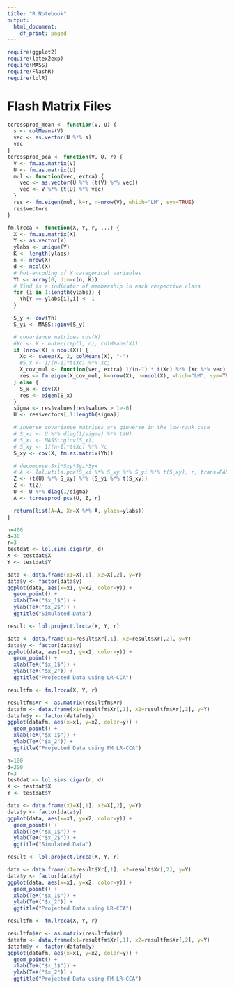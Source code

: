 ```yaml
---
title: "R Notebook"
output:
  html_document:
    df_print: paged
---
```


```r
require(ggplot2)
require(latex2exp)
require(MASS)
require(FlashR)
require(lolR)
```

# Flash Matrix Files

```r
tcrossprod_mean <- function(V, U) {
  s <- colMeans(V)
  vec <- as.vector(U %*% s)
  vec
}
tcrossprod_pca <- function(V, U, r) {
  V <- fm.as.matrix(V)
  U <- fm.as.matrix(U)
  mul <- function(vec, extra) {
    vec <- as.vector(U %*% (t(V) %*% vec))
    vec <- V %*% (t(U) %*% vec)
  }
  res <- fm.eigen(mul, k=r, n=nrow(V), which="LM", sym=TRUE)
  res$vectors
}

fm.lrcca <- function(X, Y, r, ...) {
  X <- fm.as.matrix(X)
  Y <- as.vector(Y)
  ylabs <- unique(Y)
  K <- length(ylabs)
  n <- nrow(X)
  d <- ncol(X)
  # hot-encoding of Y categorical variables
  Yh <- array(0, dim=c(n, K))
  # Yind is a indicator of membership in each respective class
  for (i in 1:length(ylabs)) {
    Yh[Y == ylabs[i],i] <- 1
  }

  S_y <- cov(Yh)
  S_yi <- MASS::ginv(S_y)

  # covariance matrices cov(X)
  #Xc <- X - outer(rep(1, n), colMeans(X))
  if (nrow(X) < ncol(X)) {
    Xc <- sweep(X, 2, colMeans(X), "-")
    #S_x <- 1/(n-1)*t(Xc) %*% Xc;
    X_cov_mul <- function(vec, extra) 1/(n-1) * t(Xc) %*% (Xc %*% vec)
    res <- fm.eigen(X_cov_mul, k=nrow(X), n=ncol(X), which="LM", sym=TRUE)
  } else {
    S_x <- cov(X)
    res <- eigen(S_x)
  }
  sigma <- res$values[res$values > 1e-6]
  U <- res$vectors[,1:length(sigma)]

  # inverse covariance matrices are ginverse in the low-rank case
  # S_xi <- U %*% diag(1/sigma) %*% t(U)
  # S_xi <- MASS::ginv(S_x);
  # S_xy <- 1/(n-1)*t(Xc) %*% Yc
  S_xy <- cov(X, fm.as.matrix(Yh))

  # decompose Sxi*Sxy*Syi*Syx
  # A <- lol.utils.pca(S_xi %*% S_xy %*% S_yi %*% t(S_xy), r, trans=FALSE)
  Z <- (t(U) %*% S_xy) %*% (S_yi %*% t(S_xy))
  Z <- t(Z)
  U <- U %*% diag(1/sigma)
  A <- tcrossprod_pca(U, Z, r)

  return(list(A=A, Xr=X %*% A, ylabs=ylabs))
}
```


```r
n=400
d=30
r=3
testdat <- lol.sims.cigar(n, d)
X <- testdat$X
Y <- testdat$Y

data <- data.frame(x1=X[,1], x2=X[,2], y=Y)
data$y <- factor(data$y)
ggplot(data, aes(x=x1, y=x2, color=y)) +
  geom_point() +
  xlab(TeX("$x_1$")) +
  ylab(TeX("$x_2$")) +
  ggtitle("Simulated Data")
```

```r
result <- lol.project.lrcca(X, Y, r)

data <- data.frame(x1=result$Xr[,1], x2=result$Xr[,2], y=Y)
data$y <- factor(data$y)
ggplot(data, aes(x=x1, y=x2, color=y)) +
  geom_point() +
  xlab(TeX("$x_1$")) +
  ylab(TeX("$x_2")) +
  ggtitle("Projected Data using LR-CCA")
```

```r
resultfm <- fm.lrcca(X, Y, r)

resultfm$Xr <- as.matrix(resultfm$Xr)
datafm <- data.frame(x1=resultfm$Xr[,1], x2=resultfm$Xr[,2], y=Y)
datafm$y <- factor(datafm$y)
ggplot(datafm, aes(x=x1, y=x2, color=y)) +
  geom_point() +
  xlab(TeX("$x_1$")) +
  ylab(TeX("$x_2")) +
  ggtitle("Projected Data using FM LR-CCA")
```


```r
n=100
d=200
r=3
testdat <- lol.sims.cigar(n, d)
X <- testdat$X
Y <- testdat$Y

data <- data.frame(x1=X[,1], x2=X[,2], y=Y)
data$y <- factor(data$y)
ggplot(data, aes(x=x1, y=x2, color=y)) +
  geom_point() +
  xlab(TeX("$x_1$")) +
  ylab(TeX("$x_2$")) +
  ggtitle("Simulated Data")
```

```r
result <- lol.project.lrcca(X, Y, r)

data <- data.frame(x1=result$Xr[,1], x2=result$Xr[,2], y=Y)
data$y <- factor(data$y)
ggplot(data, aes(x=x1, y=x2, color=y)) +
  geom_point() +
  xlab(TeX("$x_1$")) +
  ylab(TeX("$x_2")) +
  ggtitle("Projected Data using LR-CCA")
```

```r
resultfm <- fm.lrcca(X, Y, r)

resultfm$Xr <- as.matrix(resultfm$Xr)
datafm <- data.frame(x1=resultfm$Xr[,1], x2=resultfm$Xr[,2], y=Y)
datafm$y <- factor(datafm$y)
ggplot(datafm, aes(x=x1, y=x2, color=y)) +
  geom_point() +
  xlab(TeX("$x_1$")) +
  ylab(TeX("$x_2")) +
  ggtitle("Projected Data using FM LR-CCA")
```
